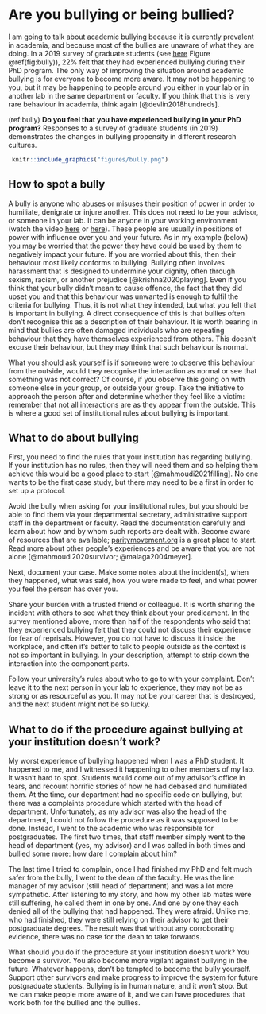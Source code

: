 # Are you bullying or being bullied? {#bullying}

I am going to talk about academic bullying because it is currently prevalent in academia, and because most of the bullies are unaware of what they are doing. In a 2019 survey of graduate students (see [here](https://www.nature.com/articles/d41586-019-03459-7) Figure \@ref(fig:bully)), 22% felt that they had experienced bullying during their PhD program. The only way of improving the situation around academic bullying is for everyone to become more aware. It may not be happening to you, but it may be happening to people around you either in your lab or in another lab in the same department or faculty. If you think that this is very rare behaviour in academia, think again [@devlin2018hundreds].

(ref:bully) **Do you feel that you have experienced bullying in your PhD program?** Responses to a survey of graduate students (in 2019) demonstrates the changes in bullying propensity in different research cultures. 

```{r bully, echo=FALSE, out.width = '95%', fig.cap="(ref:bully)"}
 knitr::include_graphics("figures/bully.png")
```

## How to spot a bully
A bully is anyone who abuses or misuses their position of power in order to humiliate, denigrate or injure another. This does not need to be your advisor, or someone in your lab. It can be anyone in your working environment (watch the video [here](https://youtu.be/bZmmp7i9Tsc) or [here](https://youtu.be/lKUONMm-pWo)). These people are usually in positions of power with influence over you and your future. As in my example (below) you may be worried that the power they have could be used by them to negatively impact your future. If you are worried about this, then their behaviour most likely conforms to bullying. Bullying often involves harassment that is designed to undermine your dignity, often through sexism, racism, or another prejudice [@krishna2020playing]. Even if you think that your bully didn’t mean to cause offence, the fact that they did upset you and that this behaviour was unwanted is enough to fulfil the criteria for bullying. Thus, it is not what they intended, but what you felt that is important in bullying. A direct consequence of this is that bullies often don’t recognise this as a description of their behaviour. It is worth bearing in mind that bullies are often damaged individuals who are repeating behaviour that they have themselves experienced from others. This doesn’t excuse their behaviour, but they may think that such behaviour is normal.

What you should ask yourself is if someone were to observe this behaviour from the outside, would they recognise the interaction as normal or see that something was not correct? Of course, if you observe this going on with someone else in your group, or outside your group. Take the initiative to approach the person after and determine whether they feel like a victim: remember that not all interactions are as they appear from the outside. This is where a good set of institutional rules about bullying is important.

## What to do about bullying
First, you need to find the rules that your institution has regarding bullying. If your institution has no rules, then they will need them and so helping them achieve this would be a good place to start [@mahmoudi2021filling]. No one wants to be the first case study, but there may need to be a first in order to set up a protocol. 

Avoid the bully when asking for your institutional rules, but you should be able to find them via your departmental secretary, administrative support staff in the department or faculty. Read the documentation carefully and learn about how and by whom such reports are dealt with. Become aware of resources that are available; [paritymovement.org](https://paritymovement.org/) is a great place to start. Read more about other people’s experiences and be aware that you are not alone [@mahmoudi2020survivor; @malaga2004meyer].

Next, document your case. Make some notes about the incident(s), when they happened, what was said, how you were made to feel, and what power you feel the person has over you.

Share your burden with a trusted friend or colleague. It is worth sharing the incident with others to see what they think about your predicament. In the survey mentioned above, more than half of the respondents who said that they experienced bullying felt that they could not discuss their experience for fear of reprisals. However, you do not have to discuss it inside the workplace, and often it’s better to talk to people outside as the context is not so important in bullying. In your description, attempt to strip down the interaction into the component parts.

Follow your university’s rules about who to go to with your complaint. Don’t leave it to the next person in your lab to experience, they may not be as strong or as resourceful as you. It may not be your career that is destroyed, and the next student might not be so lucky.

## What to do if the procedure against bullying at your institution doesn’t work?
My worst experience of bullying happened when I was a PhD student. It happened to me, and I witnessed it happening to other members of my lab. It wasn’t hard to spot. Students would come out of my advisor’s office in tears, and recount horrific stories of how he had debased and humiliated them. At the time, our department had no specific code on bullying, but there was a complaints procedure which started with the head of department. Unfortunately, as my advisor was also the head of the department, I could not follow the procedure as it was supposed to be done. Instead, I went to the academic who was responsible for postgraduates. The first two times, that staff member simply went to the head of department (yes, my advisor) and I was called in both times and bullied some more: how dare I complain about him?

The last time I tried to complain, once I had finished my PhD and felt much safer from the bully, I went to the dean of the faculty. He was the line manager of my advisor (still head of department) and was a lot more sympathetic. After listening to my story, and how my other lab mates were still suffering, he called them in one by one. And one by one they each denied all of the bullying that had happened. They were afraid. Unlike me, who had finished, they were still relying on their advisor to get their postgraduate degrees. The result was that without any corroborating evidence, there was no case for the dean to take forwards. 

What should you do if the procedure at your institution doesn’t work? You become a survivor. You also become more vigilant against bullying in the future. Whatever happens, don’t be tempted to become the bully yourself. Support other survivors and make progress to improve the system for future postgraduate students. Bullying is in human nature, and it won’t stop. But we can make people more aware of it, and we can have procedures that work both for the bullied and the bullies.
